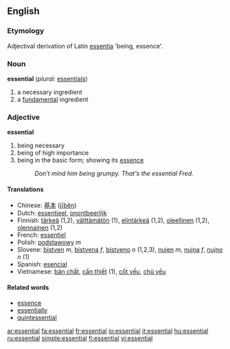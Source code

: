 ==English==

===Etymology===
Adjectival derivation of Latin [[essentia]] 'being, essence'.

===Noun===
'''essential'''  (''plural:'' [[essentials]])
# a necessary ingredient
# a [[fundamental]] ingredient

===Adjective===
'''essential'''
# being necessary
# being of high importance
# being in the basic form; showing its [[essence]]
#:''Don't mind him being grumpy.  That's the essential Fred.''

====Translations====
*Chinese: [[基本]] ([[jīběn]])
*Dutch: [[essentieel]], [[onontbeerlijk]]
*Finnish: [[tärkeä]] (1,2), [[välttämätön]] (1), [[elintärkeä]] (1,2), [[oleellinen]] (1,2), [[olennainen]] (1,2)
*French: [[essentiel]]
*Polish: [[podstawowy]] ''m''
*Slovene: [[bistven]] ''m'', [[bistvena]] ''f'', [[bistveno]] ''n'' (1,2,3), [[nujen]] ''m'', [[nujna]] ''f'', [[nujno]] ''n'' (1)
*Spanish: [[esencial]]
*Vietnamese: [[bản chất]], [[cần thiết]] (1), [[cốt yếu]], [[chủ yếu]]

====Related words====
*[[essence]]
*[[essentially]]
*[[quintessential]]

[[ar:essential]]
[[fa:essential]]
[[fr:essential]]
[[io:essential]]
[[it:essential]]
[[hu:essential]]
[[ru:essential]]
[[simple:essential]]
[[fi:essential]]
[[vi:essential]]